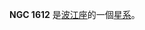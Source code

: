 {{NGCInfoBox|NGCID=NGC 1612|發現者=讓·瑪璉·愛德華·史提芬|發現日期=1881年12月21日|其他編號=MCG -1-12-30 NPM1G -04.0200 IRAS04307-0416|曆元=J2000.0|赤經=4時33分13.1秒
|赤緯=-4°10'19"|星座=波江座|星體=星系|星等=13.4|表面亮度=13.6|藍等=14.3}}

'''NGC 1612''' 是[[波江座|波江座]]的一個[[星系|星系]]。

{{NGCReference|1612}}
{{Catalogs|NGC=1612}}